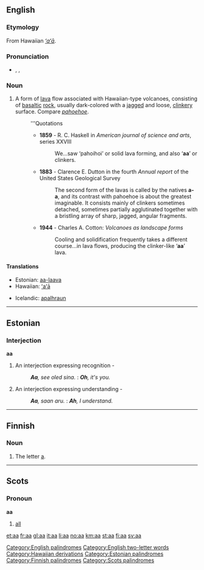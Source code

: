 {{see|AA|A.A.|A-A|A.-A.|ʻaʻā}}
==English==
{{wikipedia}}

===Etymology===
From Hawaiian ''[[ʻaʻā]]''.

===Pronunciation===
* {{enPR|ä'ä}}, {{IPA|/ˈɑːɑː/}}, {{SAMPA|/"A:A:/}}

===Noun===
{{en-noun|-}}

# {{alternative spelling of|[[ʻaʻā]]}} A form of [[lava]] flow associated with Hawaiian-type volcanoes, consisting of [[basaltic]] [[rock]], usually dark-colored with a [[jagged]] and loose, [[clinkery]] surface. Compare ''[[pahoehoe]]''.
#: '''Quotations
#:* '''1859''' - R. C. Haskell in ''American journal of science and arts'', series XXVIII
#:*: We...saw ‘pahoihoi’ or solid lava forming, and also ‘'''aa'''’ or clinkers.
#:* '''1883''' - Clarence E. Dutton in the fourth ''Annual report'' of the United States Geological Survey
#:*: The second form of the lavas is called by the natives '''a-a''', and its contrast with pahoehoe is about the greatest imaginable. It consists mainly of clinkers sometimes detached, sometimes partially agglutinated together with a bristling array of sharp, jagged, angular fragments.
#:* '''1944''' - Charles A. Cotton: ''Volcanoes as landscape forms''
#:*: Cooling and solidification frequently takes a different course...in lava flows, producing the clinker-like ‘'''aa'''’ lava.

====Translations====
{{top}}
* Estonian: [[aa-laava]]
* Hawaiian: [[ʻaʻā]]
{{mid}}
* Icelandic: [[apalhraun]] {{n}}
{{bottom}}

[[Category:English palindromes]]
[[Category:English two-letter words]]
[[Category:Hawaiian derivations]]

----

==Estonian==

===Interjection===
'''aa'''

# An interjection expressing recognition -
#: ''<!-- -->'''Aa''', see oled sina.'' : ''<!-- -->'''Oh''', it's you.''
# An interjection expressing understanding -
#: ''<!-- -->'''Aa''', saan aru.'' : ''<!-- -->'''Ah''', I understand.''

[[Category:Estonian palindromes]]

----

==Finnish==

===Noun===
{{fi-noun|a|type=maa}}

# The letter [[a]].

[[Category:Finnish palindromes]]

----

==Scots==
{{rfv|noun or pronoun?}}

===Pronoun===
'''aa'''

# [[all]]

[[Category:Scots palindromes]]

[[et:aa]]
[[fr:aa]]
[[gl:aa]]
[[it:aa]]
[[li:aa]]
[[no:aa]]
[[km:aa]]
[[st:aa]]
[[fi:aa]]
[[sv:aa]]